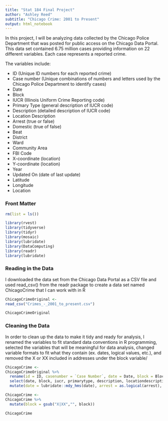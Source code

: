 ```yaml
---
title: "Stat 184 Final Project"
author: "Ashley Reed"
subtitle: "Chicago Crime: 2001 to Present"
output: html_notebook
---
```


In this project, I will be analyzing data collected by the Chicago Police Department that was posted for public access on the Chicago Data Portal. This data set contained 6.75 million cases providing information on 22 different variables. Each case represents a reported crime. 

The variables include:

* ID (Unique ID numbers for each reported crime)
* Case number (Unique combinations of numbers and letters used by the Chicago Police Department to identify cases)
* Date
* Block
* IUCR (Illinois Uniform Crime Reporting code)
* Primary Type (general description of IUCR code)
* Description (detailed description of IUCR code)
* Location Description
* Arrest (true or false)
* Domestic (true of false)
* Beat
* District
* Ward
* Community Area
* FBI Code
* X-coordinate (location)
* Y-coordinate (location)
* Year
* Updated On (date of last update)
* Latitude
* Longitude 
* Location


### Front Matter

```r
rm(list = ls())

library(rvest)
library(tidyverse)
library(tidyr)
library(mosaic)
library(lubridate)
library(DataComputing)
library(readr)
library(lubridate)

```

### Reading in the Data

I downloaded the data set from the Chicago Data Portal as a CSV file and used read_csv() from the readr package to create a data set named ChicagoCrime that I can work with in R

```r

ChicagoCrimeOriginal <-
read_csv("Crimes_-_2001_to_present.csv")

``` 

```r

ChicagoCrimeOriginal

```

### Cleaning the Data

In order to clean up the data to make it tidy and ready for analysis, I renamed the variables to fit standard data conventions in R programming, selected the variables that will be meaningful for data analysis, changed variable formats to fit what they contain (ex. dates, logical values, etc.), and removed the X or XX included in addresses under the block variable/

```r

ChicagoCrime <-
ChicagoCrimeOriginal %>%
  rename(id = ID, casenumber = `Case Number`, date = Date, block = Block, iucr = IUCR, primarytype = `Primary Type`, description = Description, locationdescription = `Location Description`, arrest = Arrest, domestic = Domestic, beat = Beat, district = District, ward = Ward, communityarea = `Community Area`, fbicode = `FBI Code`, xcoordinate = `X Coordinate`, ycoordinate = `Y Coordinate`, year = Year, updated = `Updated On`, lat = Latitude, long = Longitude, location = Location) %>%
  select(date, block, iucr, primarytype, description, locationdescription, arrest, domestic, beat, district, ward, communityarea, fbicode, year, lat, long, location) %>%
  mutate(date = lubridate::mdy_hms(date), arrest = as.logical(arrest), domestic = as.logical(domestic), beat = as.numeric(beat), district = as.numeric(district)) 

ChicagoCrime <-
ChicagoCrime %>% 
  mutate(block = gsub("X|XX","", block))

ChicagoCrime 
  
```



